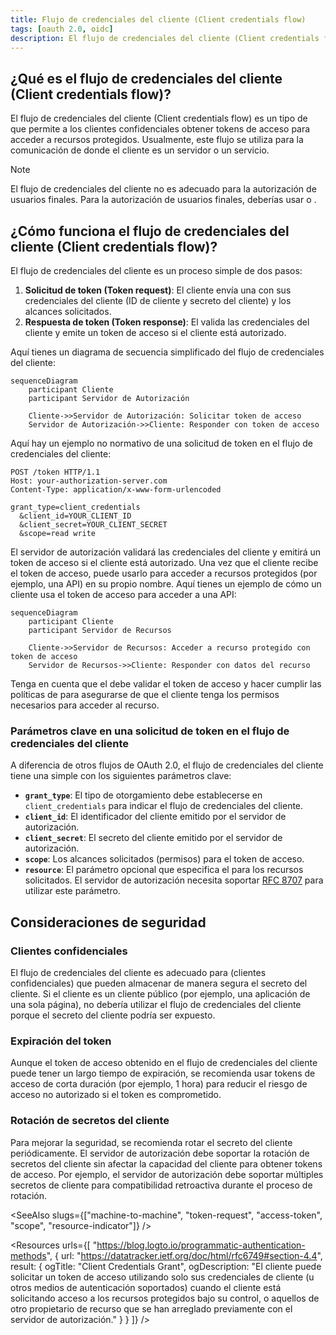 ```yaml
---
title: Flujo de credenciales del cliente (Client credentials flow)
tags: [oauth 2.0, oidc]
description: El flujo de credenciales del cliente (Client credentials flow) es un tipo de otorgamiento de OAuth 2.0 que permite a los clientes confidenciales obtener tokens de acceso (access tokens) para acceder a recursos protegidos. Es adecuado para comunicación de máquina a máquina (machine-to-machine) (servidor a servidor).
---
```


## ¿Qué es el flujo de credenciales del cliente (Client credentials flow)?

El flujo de credenciales del cliente (Client credentials flow) es un tipo de <Ref slug="oauth-2.0-grant" /> que permite a los clientes confidenciales obtener <Ref slug="access-token">tokens de acceso</Ref> para acceder a recursos protegidos. Usualmente, este flujo se utiliza para la comunicación de <Ref slug="machine-to-machine" /> donde el cliente es un servidor o un servicio.

> [!Note]
> El flujo de credenciales del cliente no es adecuado para la autorización de usuarios finales. Para la autorización de usuarios finales, deberías usar <Ref slug="authentication-request" /> o <Ref slug="authorization-request" />.

## ¿Cómo funciona el flujo de credenciales del cliente (Client credentials flow)?

El flujo de credenciales del cliente es un proceso simple de dos pasos:

1. **Solicitud de token (Token request)**: El cliente envía una <Ref slug="token-request" /> con sus credenciales del cliente (ID de cliente y secreto del cliente) y los <Ref slug="scope">alcances</Ref> solicitados.
2. **Respuesta de token (Token response)**: El <Ref slug="authorization-server" /> valida las credenciales del cliente y emite un token de acceso si el cliente está autorizado.

Aquí tienes un diagrama de secuencia simplificado del flujo de credenciales del cliente:

```mermaid
sequenceDiagram
    participant Cliente
    participant Servidor de Autorización

    Cliente->>Servidor de Autorización: Solicitar token de acceso
    Servidor de Autorización->>Cliente: Responder con token de acceso
```

Aquí hay un ejemplo no normativo de una solicitud de token en el flujo de credenciales del cliente:

```http
POST /token HTTP/1.1
Host: your-authorization-server.com
Content-Type: application/x-www-form-urlencoded

grant_type=client_credentials
  &client_id=YOUR_CLIENT_ID
  &client_secret=YOUR_CLIENT_SECRET
  &scope=read write
```

El servidor de autorización validará las credenciales del cliente y emitirá un token de acceso si el cliente está autorizado. Una vez que el cliente recibe el token de acceso, puede usarlo para acceder a recursos protegidos (por ejemplo, una API) en su propio nombre. Aquí tienes un ejemplo de cómo un cliente usa el token de acceso para acceder a una API:

```mermaid
sequenceDiagram
    participant Cliente
    participant Servidor de Recursos

    Cliente->>Servidor de Recursos: Acceder a recurso protegido con token de acceso
    Servidor de Recursos->>Cliente: Responder con datos del recurso
```

Tenga en cuenta que el <Ref slug="resource-server" /> debe validar el token de acceso y hacer cumplir las políticas de <Ref slug="access-control" /> para asegurarse de que el cliente tenga los permisos necesarios para acceder al recurso.

### Parámetros clave en una solicitud de token en el flujo de credenciales del cliente

A diferencia de otros flujos de OAuth 2.0, el flujo de credenciales del cliente tiene una <Ref slug="token-request" /> simple con los siguientes parámetros clave:

- **`grant_type`**: El tipo de otorgamiento debe establecerse en `client_credentials` para indicar el flujo de credenciales del cliente.
- **`client_id`**: El identificador del cliente emitido por el servidor de autorización.
- **`client_secret`**: El secreto del cliente emitido por el servidor de autorización.
- **`scope`**: Los <Ref slug="scope">alcances</Ref> solicitados (permisos) para el token de acceso.
- **`resource`**: El parámetro opcional que especifica el <Ref slug="resource-indicator" /> para los recursos solicitados. El servidor de autorización necesita soportar [RFC 8707](https://datatracker.ietf.org/doc/html/rfc8707) para utilizar este parámetro.

## Consideraciones de seguridad

### Clientes confidenciales

El flujo de credenciales del cliente es adecuado para <Ref slug="client" headingId="confidential-clients" /> (clientes confidenciales) que pueden almacenar de manera segura el secreto del cliente. Si el cliente es un cliente público (por ejemplo, una aplicación de una sola página), no debería utilizar el flujo de credenciales del cliente porque el secreto del cliente podría ser expuesto.

### Expiración del token

Aunque el token de acceso obtenido en el flujo de credenciales del cliente puede tener un largo tiempo de expiración, se recomienda usar tokens de acceso de corta duración (por ejemplo, 1 hora) para reducir el riesgo de acceso no autorizado si el token es comprometido.

### Rotación de secretos del cliente

Para mejorar la seguridad, se recomienda rotar el secreto del cliente periódicamente. El servidor de autorización debe soportar la rotación de secretos del cliente sin afectar la capacidad del cliente para obtener tokens de acceso. Por ejemplo, el servidor de autorización debe soportar múltiples secretos de cliente para compatibilidad retroactiva durante el proceso de rotación.

<SeeAlso slugs={["machine-to-machine", "token-request", "access-token", "scope", "resource-indicator"]} />

<Resources
  urls={[
    "https://blog.logto.io/programmatic-authentication-methods",
    { 
      url: "https://datatracker.ietf.org/doc/html/rfc6749#section-4.4",
      result: {
        ogTitle: "Client Credentials Grant",
        ogDescription: "El cliente puede solicitar un token de acceso utilizando solo sus credenciales de cliente (u otros medios de autenticación soportados) cuando el cliente está solicitando acceso a los recursos protegidos bajo su control, o aquellos de otro propietario de recurso que se han arreglado previamente con el servidor de autorización."
      }
    }
  ]}
/>
